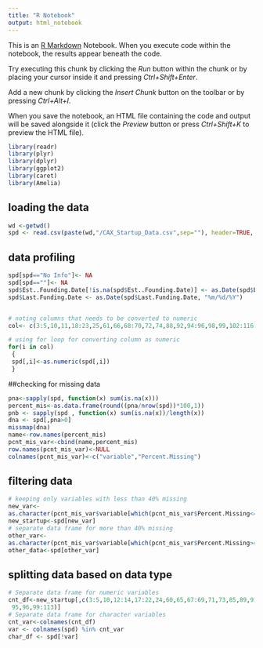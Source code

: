 ```yaml
---
title: "R Notebook"
output: html_notebook
---
```


This is an [R Markdown](http://rmarkdown.rstudio.com) Notebook. When you execute code within the notebook, the results appear beneath the code. 

Try executing this chunk by clicking the *Run* button within the chunk or by placing your cursor inside it and pressing *Ctrl+Shift+Enter*. 

Add a new chunk by clicking the *Insert Chunk* button on the toolbar or by pressing *Ctrl+Alt+I*.

When you save the notebook, an HTML file containing the code and output will be saved alongside it (click the *Preview* button or press *Ctrl+Shift+K* to preview the HTML file).
```r
library(readr)
library(plyr)
library(dplyr)
library(ggplot2)
library(caret)
library(Amelia)
```

## loading the data 

```r
wd <-getwd()
spd <- read.csv(paste(wd,"/CAX_Startup_Data.csv",sep=""), header=TRUE, as.is=T)
```

## data profiling

```r
spd[spd=="No Info"]<- NA
spd[spd==""]<- NA
spd$Est..Founding.Date[!is.na(spd$Est..Founding.Date)] <- as.Date(spd$Est..Founding.Date[!is.na(spd$Est..Founding.Date)], "%m/%d/%Y")
spd$Last.Funding.Date <- as.Date(spd$Last.Funding.Date, "%m/%d/%Y")


# noting columns that needs to be converted to numeric
col<- c(3:5,10,11,18:23,25,61,66,68:70,72,74,88,92,94:96,98,99,102:116)

# using for loop for converting column as numeric
for(i in col)
 {
 spd[,i]<-as.numeric(spd[,i])
 }

```

##checking for missing data

```r

pna<-sapply(spd, function(x) sum(is.na(x)))
percent_mis<-as.data.frame(round((pna/nrow(spd))*100,1))
pnb <- sapply(spd , function(x) sum(is.na(x))/length(x))
dna <- spd[,pna>0]
missmap(dna)
name<-row.names(percent_mis)
pcnt_mis_var<-cbind(name,percent_mis)
row.names(pcnt_mis_var)<-NULL
colnames(pcnt_mis_var)<-c("variable","Percent.Missing")


```

## filtering data
```r
# keeping only variables with less than 40% missing
new_var<-
as.character(pcnt_mis_var$variable[which(pcnt_mis_var$Percent.Missing<=40)])
new_startup<-spd[new_var]
# separate data frame for more than 40% missing
other_var<-
as.character(pcnt_mis_var$variable[which(pcnt_mis_var$Percent.Missing>40)])
other_data<-spd[other_var]
```

## splitting data based on data type
```r
# Separate data frame for numeric variables
cnt_df<-new_startup[,c(3:5,10,12:14,17:22,24,60,65,67:69,71,73,85,89,91:93,
 95,96,99:113)]
# Separate data frame for character variables
cnt_var<-colnames(cnt_df)
var <- colnames(spd) %in% cnt_var
char_df <- spd[!var]

```


